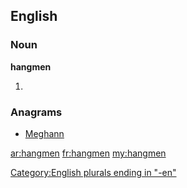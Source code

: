 ==English==

===Noun===
'''hangmen'''

# {{plural of|hangman}}

===Anagrams===
* [[Meghann#English|Meghann]]

[[Category:English plurals ending in "-en"]]

[[ar:hangmen]]
[[fr:hangmen]]
[[my:hangmen]]